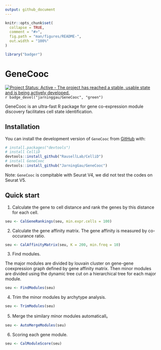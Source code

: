 ```yaml
---
output: github_document
---
```


```r
knitr::opts_chunk$set(
  collapse = TRUE,
  comment = "#>",
  fig.path = "man/figures/README-",
  out.width = "100%"
)
```

```r
library("badger")
```

# GeneCooc

[![Project Status: Active - The project has reached a stable, usable state and is being actively developed.](http://www.repostatus.org/badges/latest/active.svg)](http://www.repostatus.org/#active)
`r badge_devel("jarninggau/GeneCooc", "green")`

GeneCooc is an ultra-fast R package for gene co-expression module discovery facilitates cell state identification.


## Installation

You can install the development version of `GeneCooc` from [GitHub](https://github.com/) with:

``` r
# install.packages("devtools")
# install CelliD
devtools::install_github("RausellLab/CelliD")
# install GeneCooc
devtools::install_github("JarningGau/GeneCooc")
```

Note: `GeneCooc` is compitable with Seurat V4, we did not test the codes on Seurat V5.

## Quick start

1. Calculate the gene to cell distance and rank the genes by this distance for each cell.

```r
seu <- CalGeneRankings(seu, min.expr.cells = 100)
```

2. Calculate the gene affinity matrix. The gene affinity is measured by co-occurance ratio.

```r
seu <- CalAffinityMatrix(seu, K = 200, min.freq = 10)
```

3. Find modules. 

The major modules are divided by louvain cluster on gene-gene coexpression graph defined by gene affinity matrix. Then minor modules are divided using the dynamic tree cut on a hierarchical tree for each major module.

```r
seu <- FindModules(seu)
```

4. Trim the minor modules by archytype analysis.

```r
seu <- TrimModules(seu)
```

5. Merge the similary minor modules automaticall。

```r
seu <- AutoMergeModules(seu)
```


6. Scoring each gene module.

```r
seu <- CalModuleScore(seu)
```

